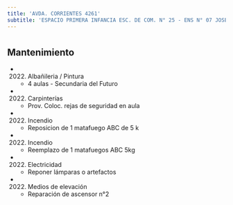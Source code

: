 ```yaml
---
title: 'AVDA. CORRIENTES 4261'
subtitle: 'ESPACIO PRIMERA INFANCIA ESC. DE COM. N° 25 - ENS N° 07 JOSE MARIA TORRES - ESC. DE COM. N° 08 PATRICIAS ARGENTINAS - ESC. DE COM. N° 25 SANTIAGO DE LINIERS'
---
```


#


## Mantenimiento

*  (2022) Albañileria / Pintura 
    + 4 aulas - Secundaria del Futuro

*  (2022) Carpinterías 
    + Prov. Coloc. rejas de seguridad en aula

*  (2022) Incendio 
    + Reposicion de 1 matafuego ABC de 5 k

*  (2022) Incendio 
    + Reemplazo de 1 matafuegos ABC 5kg

*  (2022) Electricidad 
    + Reponer lámparas o artefactos

*  (2022) Medios de elevación 
    + Reparación de ascensor n°2



